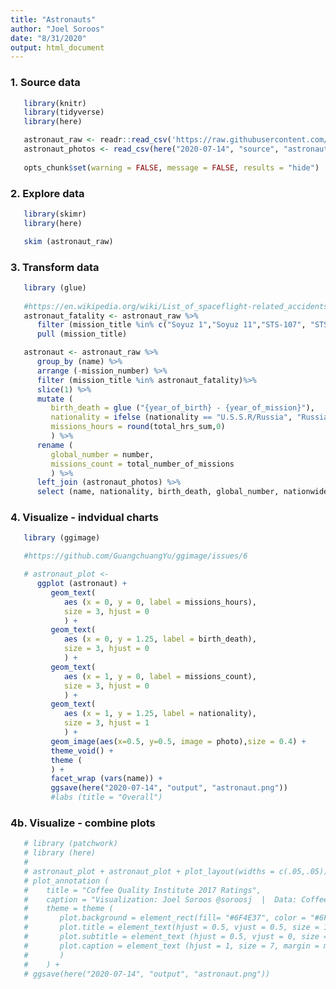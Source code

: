 ```yaml
---
title: "Astronauts"
author: "Joel Soroos"
date: "8/31/2020"
output: html_document
---
```



### 1. Source data
```r

   library(knitr)
   library(tidyverse)
   library(here)

   astronaut_raw <- readr::read_csv('https://raw.githubusercontent.com/rfordatascience/tidytuesday/master/data/2020/2020-07-14/astronauts.csv')
   astronaut_photos <- read_csv(here("2020-07-14", "source", "astronaut photos.csv"))
   
   opts_chunk$set(warning = FALSE, message = FALSE, results = "hide")
```


### 2.  Explore data
```r

   library(skimr)
   library(here)

   skim (astronaut_raw)
```


### 3.  Transform data
```r

   library (glue)
   
   #https://en.wikipedia.org/wiki/List_of_spaceflight-related_accidents_and_incidents
   astronaut_fatality <- astronaut_raw %>%
      filter (mission_title %in% c("Soyuz 1","Soyuz 11","STS-107", "STS-51L","STS-51-L", "STS 51-L")) %>%
      pull (mission_title)

   astronaut <- astronaut_raw %>%
      group_by (name) %>%
      arrange (-mission_number) %>%
      filter (mission_title %in% astronaut_fatality)%>%
      slice(1) %>%
      mutate (
         birth_death = glue ("{year_of_birth} - {year_of_mission}"),
         nationality = ifelse (nationality == "U.S.S.R/Russia", "Russia",nationality),
         missions_hours = round(total_hrs_sum,0)
         ) %>%
      rename (
         global_number = number,
         missions_count = total_number_of_missions
         ) %>%
      left_join (astronaut_photos) %>%
      select (name, nationality, birth_death, global_number, nationwide_number, mission_title, occupation, missions_count, missions_hours, photo) 
```


### 4.  Visualize - indvidual charts
```r

   library (ggimage)

   #https://github.com/GuangchuangYu/ggimage/issues/6

   # astronaut_plot <-
      ggplot (astronaut) +
         geom_text(
            aes (x = 0, y = 0, label = missions_hours),
            size = 3, hjust = 0
            ) +
         geom_text(
            aes (x = 0, y = 1.25, label = birth_death),
            size = 3, hjust = 0
            ) +
         geom_text(
            aes (x = 1, y = 0, label = missions_count),
            size = 3, hjust = 0
            ) +
         geom_text(
            aes (x = 1, y = 1.25, label = nationality),
            size = 3, hjust = 1
            ) +
         geom_image(aes(x=0.5, y=0.5, image = photo),size = 0.4) +
         theme_void() +
         theme (
         ) +
         facet_wrap (vars(name)) +
         ggsave(here("2020-07-14", "output", "astronaut.png"))
         #labs (title = "Overall")
```   


### 4b.  Visualize - combine plots
```r

   # library (patchwork)
   # library (here)
   # 
   # astronaut_plot + astronaut_plot + plot_layout(widths = c(.05,.05)) +
   # plot_annotation (
   #    title = "Coffee Quality Institute 2017 Ratings",
   #    caption = "Visualization: Joel Soroos @soroosj  |  Data: Coffee Quality Institute via Kaggle via R4DS Tidy Tuesday",
   #    theme = theme (
   #       plot.background = element_rect(fill= "#6F4E37", color = "#6F4E37"),
   #       plot.title = element_text(hjust = 0.5, vjust = 0.5, size = 14, face = "bold", margin = margin (0,0,20,0), color = "white"),
   #       plot.subtitle = element_text (hjust = 0.5, vjust = 0, size = 10, margin = margin (0,0,25,0), color = "white"),
   #       plot.caption = element_text (hjust = 1, size = 7, margin = margin (15,0,0,0), color = "white")
   #       )
   #    ) +
   # ggsave(here("2020-07-14", "output", "astronaut.png"))
``` 